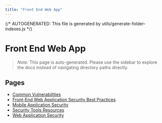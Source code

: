 ```yaml
---
title: "Front End Web App"
---
```


{/* AUTOGENERATED: This file is generated by utils/generate-folder-indexes.js */}

# Front End Web App

> _Note:_ This page is auto-generated. Please use the sidebar to explore the docs instead of navigating directory paths directly.

## Pages

- [Common Vulnerabilities](/front-end-web-app/common-vulnerabilities)
- [Front-End Web Application Security Best Practices](/front-end-web-app/overview)
- [Mobile Application Security](/front-end-web-app/mobile-application-security)
- [Security Tools Resources](/front-end-web-app/security-tools-resources)
- [Web Application Security](/front-end-web-app/web-application-security)
